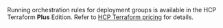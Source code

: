 <Note title="Premium tier">

Running orchestration rules for deployment groups is available in the HCP Terraform **Plus** Edition. Refer to [HCP Terraform pricing](https://www.hashicorp.com/products/terraform/pricing) for details.

</Note>
